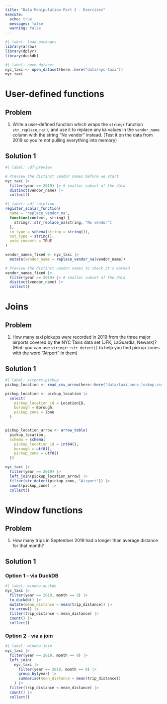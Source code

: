 ```yaml
---
title: "Data Manipulation Part 2 - Exercises"
execute:
  echo: true
  messages: false
  warning: false
---
```


```r
#| label: load-packages
library(arrow)
library(dplyr)
library(duckdb)
```

```r
#| label: open-dataset
nyc_taxi <- open_dataset(here::here("data/nyc-taxi"))
nyc_taxi
```

::: {#exercise-udfs .callout-tip}
# User-defined functions

::: panel-tabset
## Problem

1.  Write a user-defined function which wraps the `stringr` function `str_replace_na()`, and use it to replace any `NA` values in the `vendor_name` column with the string "No vendor" instead. (Test it on the data from 2019 so you're not pulling everything into memory)

## Solution 1

```r
#| label: udf-preview

# Preview the distinct vendor names before we start
nyc_taxi |>
  filter(year == 2019) |> # smaller subset of the data
  distinct(vendor_name) |>
  collect()
```

```r
#| label: udf-solution
register_scalar_function(
  name = "replace_vendor_na",
  function(context, string) {
    stringr::str_replace_na(string, "No vendor")
  },
  in_type = schema(string = string()),
  out_type = string(),
  auto_convert = TRUE
)

vendor_names_fixed <- nyc_taxi |>
  mutate(vendor_name = replace_vendor_na(vendor_name)) 

# Preview the distinct vendor names to check it's worked
vendor_names_fixed |>
  filter(year == 2019) |> # smaller subset of the data
  distinct(vendor_name) |>
  collect()
```
:::
:::

::: {#exercise-joins .callout-tip}
# Joins

::: panel-tabset
## Problem

1.  How many taxi pickups were recorded in 2019 from the three major airports covered by the NYC Taxis data set (JFK, LaGuardia, Newark)? (Hint: you can use `stringr::str_detect()` to help you find pickup zones with the word "Airport" in them)

## Solution 1

```r
#| label: airport-pickup
pickup_location <- read_csv_arrow(here::here("data/taxi_zone_lookup.csv"))

pickup_location <- pickup_location |>
  select(
    pickup_location_id = LocationID,
    borough = Borough,
    pickup_zone = Zone
  ) 


pickup_location_arrow <- arrow_table(
  pickup_location, 
  schema = schema(
    pickup_location_id = int64(),
    borough = utf8(),
    pickup_zone = utf8()
  ))

nyc_taxi |>
  filter(year == 2019) |>
  left_join(pickup_location_arrow) |>
  filter(str_detect(pickup_zone, "Airport")) |>
  count(pickup_zone) |>
  collect()
```
:::
:::

::: {#exercise-window .callout-tip}
# Window functions

::: panel-tabset
## Problem

1.  How many trips in September 2019 had a longer than average distance for that month?

## Solution 1

### Option 1 - via DuckDB

```r
#| label: window-duckdb
nyc_taxi |>
  filter(year == 2019, month == 9) |>
  to_duckdb() |>
  mutate(mean_distance = mean(trip_distance)) |>
  to_arrow() |>
  filter(trip_distance < mean_distance) |>
  count() |>
  collect()
```

### Option 2 - via a join

```r
#| label: window-join
nyc_taxi |>
  filter(year == 2019, month == 9) |>
  left_join(
    nyc_taxi |>
      filter(year == 2019, month == 9) |>
      group_by(year) |>
      summarise(mean_distance = mean(trip_distance))
    ) |>
  filter(trip_distance < mean_distance) |>
  count() |>
  collect()
```
:::
:::
